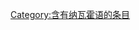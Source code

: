 <span style="font-family: Aboriginal Sans, DejaVu Sans, Calibri, Arial Unicode MS, sans-serif;">{{lang|nv|{{{1}}}|italic={{{italic|}}}}}</span>[[Category:含有纳瓦霍语的条目]]<noinclude>{{DEFAULTSORT:*{{PAGENAME}}}}{{documentation}}</noinclude>